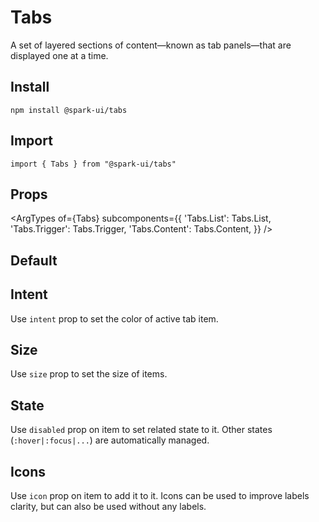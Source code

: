 


<Meta of={stories} />

# Tabs

A set of layered sections of content—known as tab panels—that are displayed one at a time.

## Install

```
npm install @spark-ui/tabs
```

## Import

```
import { Tabs } from "@spark-ui/tabs"
```

## Props

<ArgTypes
  of={Tabs}
  subcomponents={{
    'Tabs.List': Tabs.List,
    'Tabs.Trigger': Tabs.Trigger,
    'Tabs.Content': Tabs.Content,
  }}
/>

## Default

<Canvas of={stories.Default} />

## Intent

Use `intent` prop to set the color of active tab item.

<Canvas of={stories.Intent} />

## Size

Use `size` prop to set the size of items.

<Canvas of={stories.Size} />

## State

Use `disabled` prop on item to set related state to it. Other states (`:hover|:focus|...`) are automatically managed.

<Canvas of={stories.State} />

## Icons

Use `icon` prop on item to add it to it. Icons can be used to improve labels clarity, but can also be used without any labels.

<Canvas of={stories.Iconed} />
